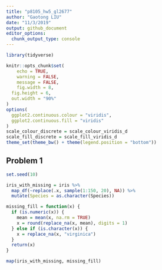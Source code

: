 ```yaml
---
title: "p8105_hw5_gl2677"
author: "Gaotong LIU"
date: "11/3/2019"
output: github_document
editor_options: 
  chunk_output_type: console
---
```


```r
library(tidyverse)

knitr::opts_chunk$set(
	echo = TRUE,
	warning = FALSE,
	message = FALSE,
	fig.width = 8, 
  fig.height = 6,
  out.width = "90%"
)
options(
  ggplot2.continuous.colour = "viridis",
  ggplot2.continuous.fill = "viridis"
)
scale_colour_discrete = scale_colour_viridis_d
scale_fill_discrete = scale_fill_viridis_d
theme_set(theme_bw() + theme(legend.position = "bottom"))
```

## Problem 1
```r
set.seed(10)

iris_with_missing = iris %>% 
  map_df(~replace(.x, sample(1:150, 20), NA)) %>%
  mutate(Species = as.character(Species)) 

missing_fill = function(x) {
  if (is.numeric(x)) {
    mean = mean(x, na.rm = TRUE)
    x = round(replace_na(x, mean), digits = 1)
  } else if (is.character(x)) {
    x = replace_na(x, "virginica")
  }
  return(x)
}

map(iris_with_missing, missing_fill) 
```

